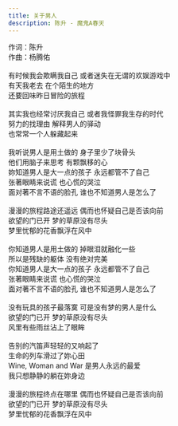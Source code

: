 ```yaml
---
title: 关于男人
description: 陈升 - 魔鬼A春天
---
```


作词：陈升<br />作曲：杨腾佑<br /><br />有时候我会欺瞒我自己 或者迷失在无谓的欢娱游戏中<br />有天我老去 在个陌生的地方<br />还要回味昨日冒险的旅程<br /><br />其实我也经常讨厌我自己 或者我怪罪我生存的时代<br />努力的找理由 解释男人的驿动<br />也常常一个人躲藏起来<br /><br />我听说男人是用土做的 身子里少了块骨头<br />他们用脑子来思考 有颗飘移的心<br />妳知道男人是大一点的孩子 永远都管不了自己<br />张著眼睛来说谎 也心慌的哭泣<br />面对著不言不语的脸孔 谁也不知道男人是怎么了<br /><br />漫漫的旅程路途还遥远 偶而也怀疑自己是否该向前<br />欲望的门已开 梦的草原没有尽头<br />梦里忧郁的花香飘浮在风中<br /><br />你知道男人是用土做的 掉眼泪就融化一些<br />所以是残缺的躯体 没有绝对完美<br />你知道男人是大一点的孩子 永远都管不了自己<br />张著眼睛来说谎 也心慌的哭泣<br />面对著不言不语的脸孔 谁也不知道男人是怎么了<br /><br />没有玩具的孩子最落寞 可是没有梦的男人是什么<br />欲望的门已开 梦的草原没有尽头<br />风里有些雨丝沾上了眼眸<br /><br />告别的汽笛声轻轻的又响起了<br />生命的列车滑过了妳心田<br />Wine, Woman and War 是男人永远的最爱<br />我只想静静的躺在妳身边<br /><br />漫漫的旅程终点在哪里 偶而也怀疑自己是否该向前<br />欲望的门已开 梦的草原没有尽头<br />梦里忧郁的花香飘浮在风中